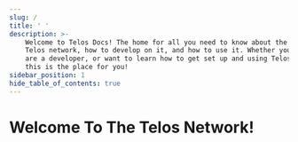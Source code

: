 ---
slug: /
title: ' '
description: >-
    Welcome to Telos Docs! The home for all you need to know about the 
    Telos network, how to develop on it, and how to use it. Whether you
    are a developer, or want to learn how to get set up and using Telos,
    this is the place for you!
sidebar_position: 1
hide_table_of_contents: true
---


<div class="title-cards-center">

<div class='home-page-heading'>

<h1 style={{fontSize: '3.5rem'}}>Welcome To The Telos Network!</h1>

</div>

<TitleCard 
    colorClass='docs-card'
    title='Developer Documentation'
    descriptionText='All you need to know to build on Telos and harness its power!'
    linkURL='/overview/what-is-telos/introduction/'
/>  

<TitleCard 
    colorClass='users-card'
    title='User Guides'
    descriptionText='Follow along to explore the Telos ecosystem and learn how to navigate through it!'
    linkURL='/users/getting-started/'
/>

</div>